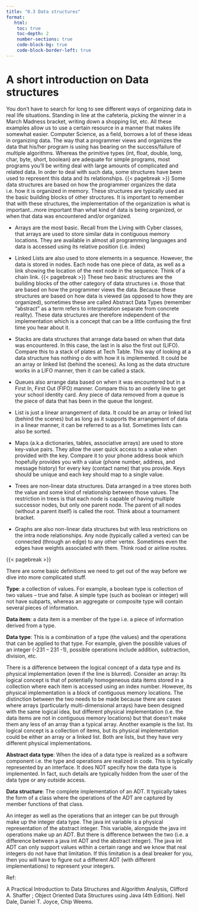 ```yaml
---
title: "0.3 Data structures"
format:
   html:
    toc: true
    toc-depth: 2
    number-sections: true
    code-block-bg: true
    code-block-border-left: true
---
```


# A short introduction on Data structures

You don't have to search for long to see different ways of organizing data in real life situations. Standing in line at the cafeteria, picking the winner in a March Madness bracket, writing down a shopping list, etc. All these examples allow us to use a certain resource in a manner that makes life somewhat easier. Computer Science, as a field, borrows a lot of these ideas in organizing data. The way that a programmer views and organizes the data that his/her program is using has bearing on the success/failure of multiple algorithms. Whereas the primitive types (int, float, double, long, char, byte, short, boolean) are adequate for simple programs, most programs you’ll be writing deal with large amounts of complicated and related data. In order to deal with such data, some structures have been used to represent this data and its relationships.
{{< pagebreak >}}
Some data structures are based on how the programmer organizes the data i.e. how it is organized in memory. These structures are typically used as the basic building blocks of other structures. It is important to remember that with these structures, the implementation of the organization is what is important...more important than what kind of data is being organized, or when that data was encountered and/or organized.

- Arrays are the most basic. Recall from the Living with Cyber classes, that arrays are used to store similar data in contiguous memory locations. They are available in almost all programming languages and data is accessed using its relative position (i.e. index)

- Linked Lists are also used to store elements in a sequence. However, the data is stored in nodes. Each node has one piece of data, as well as a link showing the location of the next node in the sequence. Think of a chain link. 
{{< pagebreak >}}
These two basic structures are the building blocks of the other category of data structures i.e. those that are based on how the programmer views the data. Because these structures are based on how data is viewed (as opposed to how they are organized), sometimes these are called Abstract Data Types (remember “abstract” as a term refers to interpretation separate from concrete reality). These data structures are therefore independent of the implementation which is a concept that can be a little confusing the first time you hear about it.

- Stacks are data structures that arrange data based on when that data was
encountered. In this case, the last in is also the first out (LIFO). Compare this to a
stack of plates at Tech Table. This way of looking at a data structure has nothing o do with how it is implemented. It could be an array or linked list (behind the scenes). As long as the data structure works in a LIFO manner, then it can be called a stack.

- Queues also arrange data based on when it was encountered but in a First In, First Out (FIFO) manner. Compare this to an orderly line to get your school identity card. Any piece of data removed from a queue is the piece of data that has been in the queue the longest.

- List is just a linear arrangement of data. It could be an array or linked list (behind the scenes) but as long as it supports the arrangement of data in a linear manner, it can be referred to as a list. Sometimes lists can also be sorted.

- Maps (a.k.a dictionaries, tables, associative arrays) are used to store key-value pairs. They allow the user quick access to a value when provided with the key. Compare it to your phone address book which hopefully provides you with a value (phone number, address, and message history) for every key (contact name) that you provide. Keys should be unique and each key should map to a single value.

- Trees are non-linear data structures. Data arranged in a tree stores both the value and some kind of relationship between those values. The restriction in trees is that each node is capable of having multiple successor nodes, but only one parent node. The parent of all nodes (without a parent itself) is called the root. Think about a tournament bracket.

- Graphs are also non-linear data structures but with less restrictions on the intra node relationships. Any node (typically called a vertex) can be connected (through an edge) to any other vertex. Sometimes even the edges have weights associated with them. Think road or airline routes.

{{< pagebreak >}}




There are some basic definitions we need to get out of the way before we dive into more complicated stuff.

**Type**: a collection of values. For example, a boolean type is collection of two values – true and false. A simple type (such as boolean or integer) will not have subparts, whereas an aggregate or composite type will contain several pieces of information.

**Data item**: a data item is a member of the type i.e. a piece of information derived from a type.

**Data type**: This is a combination of a type (the values) and the operations that can be applied to that  type. For example, given the possible values of an integer (-231 – 231 -1), possible operations include addition, subtraction, division, etc. 

There is a difference between the logical concept of a data type and its physical implementation (even if the line is blurred). Consider an array: Its logical concept is that of potentially homogeneous data items stored in a collection where each item is accessed using an index number. However, its physical implementation is a block of contiguous memory locations. The distinction between the two needs to be made because there are cases where arrays (particularly multi-dimensional arrays) have been designed with the same logical idea, but different physical implementation (i.e. the data items are not in contiguous memory locations) but that doesn’t make them any less of an array than a typical array. Another example is the list. Its logical concept is a collection of items, but its physical implementation could be either an array or a linked list. Both are lists, but they have very different physical implementations.

**Abstract data type**: When the idea of a data type is realized as a software component i.e. the type and operations are realized in code. This is typically represented by an interface. It does NOT specify how the data type is implemented. In fact, such details are typically hidden from the user of the data type or any outside access.

**Data structure**: The complete implementation of an ADT. It typically takes the form of a class where the operations of the ADT are captured by member functions of that class.

An integer as well as the operations that an integer can be put through make up the integer data type. The java int variable is a physical representation of the abstract integer. This variable, alongside the java int operations make up an ADT. But there is difference between the two (i.e. a difference between a java int ADT and the abstract integer). The java int ADT can only support values within a certain range and we know that real integers do not have that limitation. If this limitation is a deal breaker for you, then you will have to figure out a different ADT (with different implementations) to represent your integers.                            


Ref:

A Practical Introduction to Data Structures and Algorithm Analysis, Clifford A. Shaffer ; 
Object Oriented Data Structures using Java (4th Edition). Nell Dale, Daniel T. Joyce, Chip Weems.


